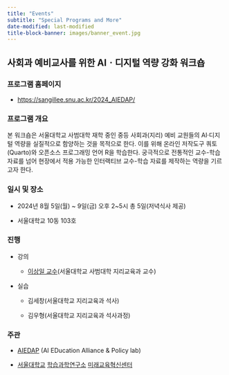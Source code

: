 ```yaml
---
title: "Events"
subtitle: "Special Programs and More"
date-modified: last-modified
title-block-banner: images/banner_event.jpg
---
```


## 사회과 예비교사를 위한 AIㆍ디지털 역량 강화 워크숍

### 프로그램 홈페이지

-   <https://sangillee.snu.ac.kr/2024_AIEDAP/>

### 프로그램 개요

본 워크숍은 서울대학교 사범대학 재학 중인 중등 사회과(지리) 예비 교원들의 AI·디지털 역량을 실질적으로 함양하는 것을 목적으로 한다. 이를 위해 온라인 저작도구 쿼토(Quarto)와 오픈소스 프로그래밍 언어 R을 학습한다. 궁극적으로 전통적인 교수-학습 자료를 넘어 현장에서 적용 가능한 인터랙티브 교수-학습 자료를 제작하는 역량을 기르고자 한다.

### 일시 및 장소

-   2024년 8월 5일(월) \~ 9일(금) 오후 2\~5시 총 5일(저녁식사 제공)

-   서울대학교 10동 103호

### **진행**

-   강의

    -   [이상일 교수](https://sangillee.snu.ac.kr/)(서울대학교 사범대학 지리교육과 교수)

-   실습

    -   김세창(서울대학교 지리교육과 석사)

    -   김우형(서울대학교 지리교육과 석사과정)

### 주관

-   [AIEDAP](https://aiedap.or.kr/) (AI EDucation Alliance & Policy lab)

-   [서울대학교](https://www.snu.ac.kr/) [학습과학연구소](https://ls.snu.ac.kr/) [미래교육혁신센터](https://ls.snu.ac.kr/sub_center/center4.php)
